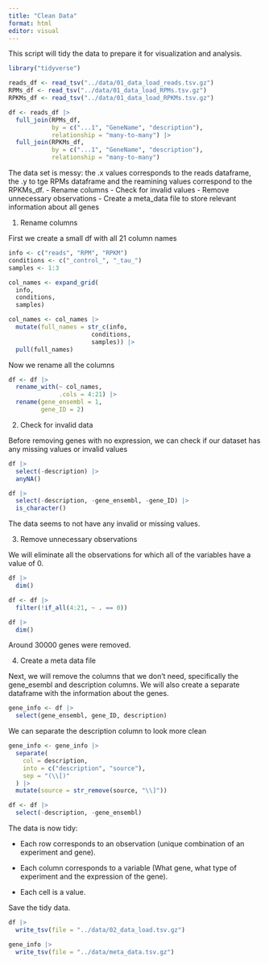 ```yaml
---
title: "Clean Data"
format: html
editor: visual
---
```


This script will tidy the data to prepare it for visualization and analysis.

```r
library("tidyverse")
```

```r

reads_df <- read_tsv("../data/01_data_load_reads.tsv.gz")
RPMs_df <- read_tsv("../data/01_data_load_RPMs.tsv.gz")
RPKMs_df <- read_tsv("../data/01_data_load_RPKMs.tsv.gz")
```

```r
df <- reads_df |> 
  full_join(RPMs_df,
            by = c("...1", "GeneName", "description"),
            relationship = "many-to-many") |> 
  full_join(RPKMs_df,
            by = c("...1", "GeneName", "description"),
            relationship = "many-to-many")
```

The data set is messy: the .x values corresponds to the reads dataframe, the .y to tge RPMs dataframe and the reamining values correspond to the RPKMs_df. - Rename columns - Check for invalid values - Remove unnecessary observations - Create a meta_data file to store relevant information about all genes

1.  Rename columns

First we create a small df with all 21 column names

```r
info <- c("reads", "RPM", "RPKM")
conditions <- c("_control_", "_tau_")
samples <- 1:3

col_names <- expand_grid(
  info,
  conditions,
  samples)

```

```r
col_names <- col_names |> 
  mutate(full_names = str_c(info,
                       conditions,
                       samples)) |> 
  pull(full_names)
```

Now we rename all the columns

```r
df <- df |> 
  rename_with(~ col_names,
              .cols = 4:21) |> 
  rename(gene_ensembl = 1,
         gene_ID = 2)
```

2.  Check for invalid data

Before removing genes with no expression, we can check if our dataset has any missing values or invalid values

```r
df |> 
  select(-description) |> 
  anyNA()
```

```r
df |> 
  select(-description, -gene_ensembl, -gene_ID) |> 
  is_character()
```

The data seems to not have any invalid or missing values.

3.  Remove unnecessary observations

We will eliminate all the observations for which all of the variables have a value of 0.

```r
df |> 
  dim()
```

```r
df <- df |>
  filter(!if_all(4:21, ~ . == 0))

df |> 
  dim()
```

Around 30000 genes were removed.

4.  Create a meta data file

Next, we will remove the columns that we don't need, specifically the gene_esembl and description columns. We will also create a separate dataframe with the information about the genes.

```r
gene_info <- df |> 
  select(gene_ensembl, gene_ID, description)
```

We can separate the description column to look more clean

```r
gene_info <- gene_info |> 
  separate(
    col = description,
    into = c("description", "source"),
    sep = "(\\[)"
  ) |> 
  mutate(source = str_remove(source, "\\]"))
```

```r
df <- df |>
  select(-description, -gene_ensembl)
```

The data is now tidy:

-   Each row corresponds to an observation (unique combination of an experiment and gene).

-   Each column corresponds to a variable (What gene, what type of experiment and the expression of the gene).

-   Each cell is a value.

Save the tidy data.

```r
df |> 
  write_tsv(file = "../data/02_data_load.tsv.gz")

gene_info |> 
  write_tsv(file = "../data/meta_data.tsv.gz")
```
